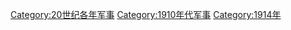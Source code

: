 [[Category:20世纪各年军事|Category:20世纪各年军事]]
[[Category:1910年代军事|Category:1910年代军事]]
[[Category:1914年|Category:1914年]]
